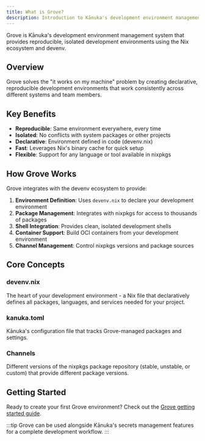 ```yaml
---
title: What is Grove?
description: Introduction to Kānuka's development environment management system
---
```


Grove is Kānuka's development environment management system that provides reproducible, isolated development environments using the Nix ecosystem and devenv.

## Overview

Grove solves the "it works on my machine" problem by creating declarative, reproducible development environments that work consistently across different systems and team members.

## Key Benefits

- **Reproducible**: Same environment everywhere, every time
- **Isolated**: No conflicts with system packages or other projects
- **Declarative**: Environment defined in code (devenv.nix)
- **Fast**: Leverages Nix's binary cache for quick setup
- **Flexible**: Support for any language or tool available in nixpkgs

## How Grove Works

Grove integrates with the devenv ecosystem to provide:

1. **Environment Definition**: Uses `devenv.nix` to declare your development environment
2. **Package Management**: Integrates with nixpkgs for access to thousands of packages
3. **Shell Integration**: Provides clean, isolated development shells
4. **Container Support**: Build OCI containers from your development environment
5. **Channel Management**: Control nixpkgs versions and package sources

## Core Concepts

### devenv.nix
The heart of your development environment - a Nix file that declaratively defines all packages, languages, and services needed for your project.

### kanuka.toml
Kānuka's configuration file that tracks Grove-managed packages and settings.

### Channels
Different versions of the nixpkgs package repository (stable, unstable, or custom) that provide different package versions.

## Getting Started

Ready to create your first Grove environment? Check out the [Grove getting started guide](/grove/getting-started/).

:::tip
Grove can be used alongside Kānuka's secrets management features for a complete development workflow.
:::